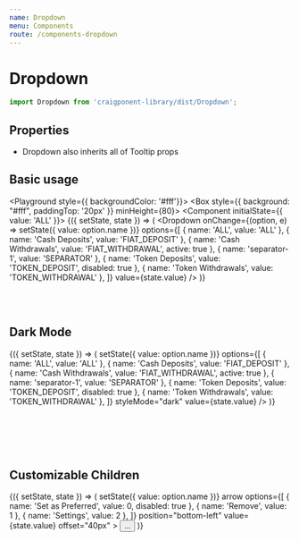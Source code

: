 ```yaml
---
name: Dropdown
menu: Components
route: /components-dropdown
---
```



# Dropdown

```javascript
import Dropdown from 'craigponent-library/dist/Dropdown';
```

## Properties

* Dropdown also inherits all of Tooltip props

<Props of={Dropdown} />

## Basic usage

<Playground style={{ backgroundColor: '#fff'}}>
  <Box style={{ background: "#fff", paddingTop: '20px' }} minHeight={80}>
  <Component initialState={{ value: 'ALL' }}>
    {({ setState, state }) => (
      <Row>
        <Dropdown
          onChange={(option, e) => setState({ value: option.name })}
          options={[
            { name: 'ALL', value: 'ALL' },
            { name: 'Cash Deposits', value: 'FIAT_DEPOSIT' },
            { name: 'Cash Withdrawals', value: 'FIAT_WITHDRAWAL', active: true },
            { name: 'separator-1', value: 'SEPARATOR' },
            { name: 'Token Deposits', value: 'TOKEN_DEPOSIT', disabled: true },
            { name: 'Token Withdrawals', value: 'TOKEN_WITHDRAWAL' },
          ]}
          value={state.value}
        />
      </Row>
    )}
  </Component>
  </Box>
</Playground>

<br></br>

## Dark Mode

<Playground>
  <Component initialState={{ value: 'ALL' }}>
    {({ setState, state }) => (
      <Row>
        <Dropdown
          onChange={(option, e) => setState({ value: option.name })}
          options={[
            { name: 'ALL', value: 'ALL' },
            { name: 'Cash Deposits', value: 'FIAT_DEPOSIT' },
            { name: 'Cash Withdrawals', value: 'FIAT_WITHDRAWAL', active: true },
            { name: 'separator-1', value: 'SEPARATOR' },
            { name: 'Token Deposits', value: 'TOKEN_DEPOSIT', disabled: true },
            { name: 'Token Withdrawals', value: 'TOKEN_WITHDRAWAL' },
          ]}
          styleMode="dark"
          value={state.value}
        />
      </Row>
    )}
  </Component>
</Playground>

<br></br>
<br></br>

## Customizable Children

<Playground>
  <Component initialState={{ value: 'ALL' }}>
    {({ setState, state }) => (
      <Row>
        <Dropdown
          caret={false}
          onChange={(option, e) => setState({ value: option.name })}
          arrow
          options={[
            { name: 'Set as Preferred', value: 0, disabled: true },
            { name: 'Remove', value: 1 },
            { name: 'Settings', value: 2 },
          ]}
          position="bottom-left"
          value={state.value}
          offset="40px"
        >
          <Button
            btnType="primary"
            size="lg"
          >
            ...
          </Button>
        </Dropdown>
      </Row>
    )}
  </Component>
</Playground>

<br></br>
<br></br>
<br></br>
